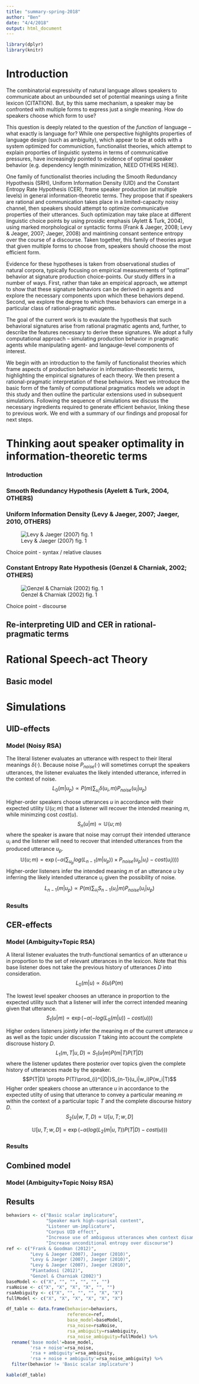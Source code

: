 ```yaml
---
title: "summary-spring-2018"
author: "Ben"
date: "4/4/2018"
output: html_document
---
```


```r
library(dplyr)
library(knitr)
```

# Introduction

The combinatorial expressivity of natural language allows speakers to communicate about an unbounded set of potential meanings using a finite lexicon (CITATION). But, by this same mechanism, a speaker may be confronted with multiple forms to express just a single meaning. How do speakers choose which form to use?

This question is deeply related to the question of the *function* of language -- what exactly is language for? While one perspective highlights properties of language design (such as ambiguity), which appear to be at odds with a system optimized for communiction, functionalist theories, which attempt to explain proporties of linguistic systems in terms of communicative pressures, have increasingly pointed to evidence of optimal speaker behavior (e.g. dependency length minimization, NEED OTHERS HERE). 

One family of functionalist theories including the Smooth Redundancy Hypothesis (SRH), Uniform Information Density (UID) and the Constant Entropy Rate Hypothesis (CER), frame speaker production (at multiple levels) in general information-theoretic terms. They propose that if speakers are rational and communication takes place in a limited-capacity noisy channel, then speakers should attempt to optimize communicative properties of their utterances. Such optimization may take place at different linguistic choice points by using prosidic emphasis (Aylett & Turk, 2004), using marked morphological or syntactic forms (Frank & Jaeger, 2008; Levy & Jeager, 2007; Jaeger, 2008) and maintining consant sentence entropy over the course of a discourse. Taken together, this family of theories argue that given multiple forms to choose from, speakers should choose the most efficient form.

Evidence for these hypotheses is taken from observational studies of natural corpora, typically focusing on empirical measurements of "optimal" behavior at signature production choice-points. Our study differs in a number of ways. First, rather than take an empirical approach, we attempt to show that these signature behaviors can be derived in agents and explore the necessary components upon which these behaviors depend. Second, we explore the degree to which these behaviors can emerge in a particular class of rational-pragmatic agents.

The goal of the current work is to evaulate the hypothesis that such behavioral signatures arise from rational pragmatic agents and, further, to describe the features necessary to derive these signatures. We adopt a fully computational approach -- simulating production behavior in pragmatic agents while manipulating agent- and langauge-level components of interest. 

We begin with an introduction to the family of functionalist theories which frame aspects of production behavior in information-theoretic terms, highlighting the empirical signatures of each theory. We then present a rational-pragmatic interpretation of these behaviors. Next we introduce the basic form of the family of computational pragmatics models we adopt in this study and then outline the particular extensions used in subsequent simulations. Following the sequence of simulations we discuss the necessary ingredients required to generate efficient behavior, linking these to previous work. We end with a summary of our findings and proposal for next steps.

# Thinking aout speaker optimality in information-theoretic terms

### Introduction

### Smooth Redundancy Hypothesis (Ayelett & Turk, 2004, OTHERS)

### Uniform Information Density (Levy & Jaeger, 2007; Jaeger, 2010, OTHERS)
![Levy & Jaeger (2007) fig. 1](../img/levy-jaeger-2007-fig1.png)


Choice point - syntax / relative clauses

### Constant Entropy Rate Hypothesis (Genzel & Charniak, 2002; OTHERS)
![Genzel & Charniak (2002) fig. 1](../img/genzel-charniak-2002-fig1.png)

Choice point - discourse

## Re-interpreting UID and CER in rational-pragmatic terms

# Rational Speech-act Theory

## Basic model

# Simulations

## UID-effects

### Model (Noisy RSA)

The literal listener evaluates an utterance with respect to their literal meanings $\delta(\cdot)$. Because noise $P_{noise}(\cdot)$ will sometimes corrupt the speakers utterances, the listener evaluates the likely intended utterance, inferred in the context of noise.
$$L_{0}(m|u_p) \propto P(m) \sum_{u_i}\delta(u_i, m)P_{noise}(u_i|u_p)$$

Higher-order speakers choose utterances $u$ in accordance with their expected utility $\mathbb{U}(u;m)$ that a listener will recover the intended meaning $m$, while minimzing cost $cost(u)$.
$$S_n(u|m) \propto \mathbb{U}(u;m)$$
where the speaker is aware that noise may corrupt their intended utterance $u_i$ and the listener will need to recover that intended utterances from the produced utterance $u_p$.
$$\mathbb{U}(u;m) = \exp(-\alpha(\sum_{u_p}log(L_{n-1}(m|u_p))\times P_{noise}(u_p|u_i) - cost(u_i))))$$
Higher-order listeners infer the intended meaning $m$ of an utterance $u$ by inferring the likely intended utterance $u_i$ given the possibility of noise.
$$L_{n-1}(m|u_p) \propto P(m) \sum_{u_i}S_{n-1}(u_i|m)P_{noise}(u_i|u_p)$$ 

### Results

## CER-effects

### Model (Ambiguity+Topic RSA)
A literal listener evaluates the truth-functional semantics of an utterance $u$ in proportion to the set of relevant utterances in the lexicon. Note that this base listener does not take the previous history of utterances $D$ into consideration.
$$L_0(m |u) \propto \delta(u)P(m)$$

The lowest level speaker chooses an utterance in proportion to the expected utility such that a listener will infer the correct intended meaning given that utterance.
$$S_1(u|m) \propto \exp(-\alpha(-log(L_0(m|u)) - cost(u)))$$

Higher orders listeners jointly infer the meaning $m$ of the current utterance $u$ as well as the topic under discussion $T$ taking into account the complete discrouse history $D$.
$$L_{1}(m, T|u, D) \propto S_1(u|m)P(m|T)P(T|D)$$
where the listener updates there posterior over topics given the complete history of utterances made by the speaker.
$$P(T|D) \propto P(T)\prod_{i}^{|D|}S_{n-1}(u_i|w_i)P(w_i|T)$$
Higher order speakers choose an utterance $u$ in accordance to the expected utilty of using that utterance to convey a particular meaning $m$ within the context of a particular topic $T$ and the complete discourse history $D$.
$$S_{2}(u|w, T, D) \propto \mathbb{U}[u, T ;w, D]$$

$$\mathbb{U}[u, T;w, D] = \exp(-\alpha(log(L_2(m|u,T))P(T|D)-cost(u)))$$



### Results

## Combined model

### Model (Ambiguity+Topic Noisy RSA)

## Results




```r
behaviors <- c("Basic scalar implicature",
               "Speaker mark high-suprisal content",
               "Listener um-implicature",
               "Corpus UID effect",
               "Increase use of ambiguous utterances when context disambiguates",
               "Increase unconditional entropy over discourse")
ref <- c("Frank & Goodman (2012)",
         "Levy & Jaeger (2007), Jaeger (2010)",
         "Levy & Jaeger (2007), Jaeger (2010)",
         "Levy & Jaeger (2007), Jaeger (2010)",
         "Piantadosi (2012)",
         "Genzel & Charniak (2002)")
baseModel <- c("X", "", "", "", "", "")
rsaNoise <- c("X", "X", "X", "X", "", "")
rsaAmbiguity <- c("X", "", "", "", "X", "X")
fullModel <- c("X", "X", "X", "X", "X", "X")

df_table <- data.frame(behavior=behaviors,
                       reference=ref,
                       base_model=baseModel,
                       rsa_noise=rsaNoise,
                       rsa_ambiguity=rsaAmbiguity,
                       rsa_noise_ambiguity=fullModel) %>%
  rename('base model'=base_model,
         'rsa + noise'=rsa_noise,
         'rsa + ambiguity'=rsa_ambiguity,
         'rsa + noise + ambiguity'=rsa_noise_ambiguity) %>%
  filter(behavior != 'Basic scalar implicature')
```

```r
kable(df_table)
```
